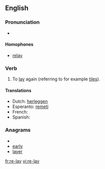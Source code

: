 {{also|relay}}
==English==

===Pronunciation===
* {{IPA|/'ɻileɪ/}}

====Homophones====
* [[relay]]

===Verb===
{{en-verb|re-lays|re-laying|re-laid|re-laid}}

# To [[lay]] again (referring to for example [[tile]]s).

====Translations====
* Dutch: [[herleggen]]
* Esperanto: [[remeti]]
* French: {{t+|fr|remettre}}
* Spanish: {{t-|es|reponer}}

===Anagrams===
* {{alphagram|aelry}}
* [[early#English|early]]
* [[layer#English|layer]]

[[fr:re-lay]]
[[vi:re-lay]]